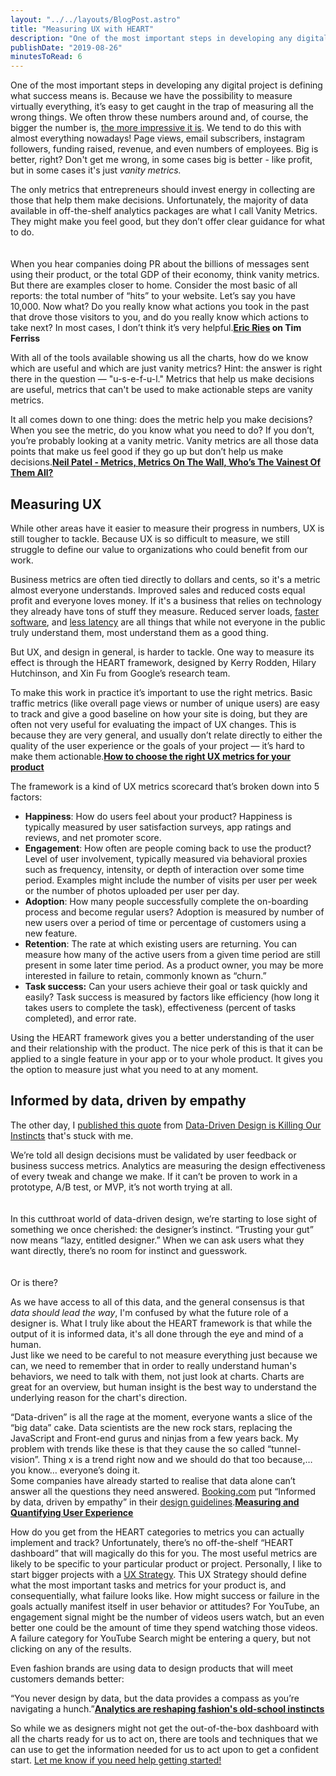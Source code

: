 ```yaml
---
layout: "../../layouts/BlogPost.astro"
title: "Measuring UX with HEART"
description: "One of the most important steps in developing any digital project is defining what success means is. Because we have the possibility to measure virtually everything, it’s easy to get caught in the trap of measuring all the wrong things. We often throw these numbers around and, of course, the bigger the number is, the more impressive it is. We tend to do this with almost everything nowadays! Page views, email subscribers, instagram followers, funding raised, revenue, and even numbers of employees"
publishDate: "2019-08-26"
minutesToRead: 6
---
```


<p>One of the most important steps in developing any digital project is defining what success means is. Because we have the possibility to measure virtually everything, it’s easy to get caught in the trap of measuring all the wrong things. We often throw these numbers around and, of course, the bigger the number is, <a href="https://www.antonsten.com/chasinggrowth/">the more impressive it is</a>. We tend to do this with almost everything nowadays! Page views, email subscribers, instagram followers, funding raised, revenue, and even numbers of employees. Big is better, right? Don't get me wrong, in some cases big is better - like profit, but in some cases it's just <em>vanity metrics.</em></p>

<div class="blockquote">
<div><p>The only metrics that entrepreneurs should invest energy in collecting are those that help them make decisions. Unfortunately, the majority of data available in off-the-shelf analytics packages are what I call Vanity Metrics. They might make you feel good, but they don’t offer clear guidance for what to do.<br><br><br>
When you hear companies doing PR about the billions of messages sent using their product, or the total GDP of their economy, think vanity metrics. But there are examples closer to home. Consider the most basic of all reports: the total number of “hits” to your website. Let’s say you have 10,000. Now what? Do you really know what actions you took in the past that drove those visitors to you, and do you really know which actions to take next? In most cases, I don’t think it’s very helpful.<strong><a href="https://tim.blog/2009/05/19/vanity-metrics-vs-actionable-metrics/?ref=antonsten.com">Eric Ries</a> on Tim Ferriss</strong></p></div>
</div>

<p>With all of the tools available showing us all the charts, how do we know which are useful and which are just vanity metrics? Hint: the answer is right there in the question — "u-s-e-f-u-l." Metrics that help us make decisions are useful, metrics that can't be used to make actionable steps are vanity metrics.</p>

<div class="blockquote">
<div><p>It all comes down to one thing: does the metric help you make decisions? When you see the metric, do you know what you need to do? If you don’t, you’re probably looking at a vanity metric. Vanity metrics are all those data points that make us feel good if they go up but don’t help us make decisions.<strong><a href="https://neilpatel.com/blog/vainest-metrics/?ref=antonsten.com">Neil Patel - Metrics, Metrics On The Wall, Who’s The Vainest Of Them All?</a></strong></p></div>
</div>

<h2 id="measuring-ux">Measuring UX</h2>
<p>While other areas have it easier to measure their progress in numbers, UX is still tougher to tackle. Because UX is so difficult to measure, we still struggle to define our value to organizations who could benefit from our work.</p>
<p>Business metrics are often tied directly to dollars and cents, so it's a metric almost everyone understands. Improved sales and reduced costs equal profit and everyone loves money. If it's a business that relies on technology they already have tons of stuff they measure. Reduced server loads, <a href="https://www.antonsten.com/fast-software/">faster software</a>, and <a href="https://www.antonsten.com/waiting/">less latency</a> are all things that while not everyone in the public truly understand them, most understand them as a good thing.</p>
<p>But UX, and design in general, is harder to tackle. One way to measure its effect is through the HEART framework, designed by Kerry Rodden, Hilary Hutchinson, and Xin Fu from Google’s research team.</p>

<div class="blockquote">
<div><p>To make this work in practice it’s important to use the right metrics. Basic traffic metrics (like overall page views or number of unique users) are easy to track and give a good baseline on how your site is doing, but they are often not very useful for evaluating the impact of UX changes. This is because they are very general, and usually don’t relate directly to either the quality of the user experience or the goals of your project — it’s hard to make them actionable.<strong><a href="https://library.gv.com/how-to-choose-the-right-ux-metrics-for-your-product-5f46359ab5be?ref=antonsten.com">How to choose the right UX metrics for your product</a></strong></p></div>
</div>

<p>The framework is a kind of&nbsp;UX metrics scorecard&nbsp;that’s broken down into 5 factors:</p>
<ul>
<li><strong>Happiness</strong>: How do users feel about your product? Happiness is typically measured by user satisfaction surveys, app ratings and reviews, and net promoter score.</li>
<li><strong>Engagement</strong>: How often are people coming back to use the product? Level of user involvement, typically measured via behavioral proxies such as frequency, intensity, or depth of interaction over some time period. Examples might include the number of visits per user per week or the number of photos uploaded per user per day.</li>
<li><strong>Adoption</strong>: How many people successfully complete the&nbsp;on-boarding process&nbsp;and become regular users? Adoption is measured by number of new users over a period of time or percentage of customers using a new feature.</li>
<li><strong>Retention</strong>: The rate at which existing users are returning. You can measure how many of the active users from a given time period are still present in some later time period. As a product owner, you may be more interested in failure to retain, commonly known as “churn.”</li>
<li><strong>Task success:</strong>&nbsp;Can your users achieve their goal or task quickly and easily? Task success is measured by factors like efficiency (how long it takes users to complete the task), effectiveness (percent of tasks completed), and error rate.</li>
</ul>
<p>Using the HEART framework gives you a better understanding of the user and their relationship with the product. The nice perk of this is that it can be applied to a single feature in your app or to your whole product. It gives you the option to measure just what you need to at any moment.</p>
<h2 id="informed-by-data-driven-by-empathy">Informed by data, driven by empathy</h2>
<p>The other day, I <a href="https://www.antonsten.com/data-driven-design/">published this quote</a> from <a href="https://modus.medium.com/data-driven-design-is-killing-our-instincts-d448d141653d?ref=antonsten.com">Data-Driven Design is Killing Our Instincts</a> that's stuck with me.</p>

<div class="blockquote">
<div><p>We’re told all design decisions must be validated by user feedback or business success metrics. Analytics are measuring the design effectiveness of every tweak and change we make. If it can’t be proven to work in a prototype, A/B test, or MVP, it’s not worth trying at all.&nbsp;<br>
<br><br>In this cutthroat world of data-driven design, we’re starting to lose sight of something we once cherished: the designer’s instinct. “Trusting your gut” now means “lazy, entitled designer.” When we can ask users what they want directly, there’s no room for instinct and guesswork.&nbsp;<br>
<br><br>Or is there?</p></div>
</div>

<p>As we have access to all of this data, and the general consensus is that <em>data should lead the way</em>, I'm confused by what the future role of a designer is. What I truly like about the HEART framework is that while the output of it is informed data, it's all done through the eye and mind of a human.<br>
Just like we need to be careful to not measure everything just because we can, we need to remember that in order to really understand human's behaviors, we need to talk with them, not just look at charts. Charts are great for an overview, but human insight is the best way to understand the underlying reason for the chart's direction.</p>

<div class="blockquote">
<div><p>“Data-driven” is all the rage at the moment, everyone wants a slice of the “big data” cake. Data scientists are the new rock stars, replacing the JavaScript and Front-end gurus and ninjas from a few years back. My problem with trends like these is that they cause the so called “tunnel-vision”. Thing x is a trend right now and we should do that too because,… you know… everyone’s doing it.<br>
Some companies have already started to realise that data alone can’t answer all the questions they need answered. <a href="http://booking.com/?ref=antonsten.com">Booking.com</a> put “Informed by data, driven by empathy” in their <a href="https://booking.design/maja-and-kits-winter-adventures-943ddca06bcf?ref=antonsten.com">design guidelines</a>.<strong><a href="https://uxdesign.cc/measuring-and-quantifying-user-experience-8f555f07363d?ref=antonsten.com">Measuring and Quantifying User Experience</a></strong></p></div>
</div>

<p>How do you get from the HEART categories to metrics you can actually implement and track? Unfortunately, there’s no off-the-shelf “HEART dashboard” that will magically do this for you. The most useful metrics are likely to be specific to your particular product or project. Personally, I like to start bigger projects with a <a href="https://www.antonsten.com/uxstrategy/">UX Strategy</a>. This UX Strategy should define what the most important tasks and metrics for your product is, and consequentially, what failure looks like. How might success or failure in the goals actually manifest itself in user behavior or attitudes? For YouTube, an engagement signal might be the number of videos users watch, but an even better one could be the amount of time they spend watching those videos. A failure category for YouTube Search might be entering a query, but not clicking on any of the results.</p>
<p>Even fashion brands are using data to design products that will meet customers demands better:</p>

<div class="blockquote">
<div><p>“You never design by data, but the data provides a compass as you’re navigating a hunch.”<strong><a href="https://www.voguebusiness.com/technology/data-trend-forecasting-google-tracking-tools?utm_source=GoSquared+Resources&utm_campaign=eb8836d887-GoSquared_Weekly_197&utm_medium=email&utm_term=0_6c6d54cfe6-eb8836d887-307670933">Analytics are reshaping fashion's old-school instincts</a></strong></p></div>
</div>

<p>So while we as designers might not get the out-of-the-box dashboard with all the charts ready for us to act on, there are tools and techniques that we can use to get the information needed for us to act upon to get a confident start. <a href="https://www.antonsten.com/contact">Let me know if you need help getting started!</a></p>